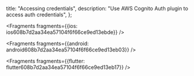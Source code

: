   title: "Accessing credentials",
  description: "Use AWS Cognito Auth plugin to access auth credentials",
};






<Fragments fragments={{ios: ios608b7d2aa34ea57104f6f66ce9ed13ebde}} />



<Fragments fragments={{android: android608b7d2aa34ea57104f6f66ce9ed13eb03}} />



<Fragments fragments={{flutter: flutter608b7d2aa34ea57104f6f66ce9ed13eb17}} />
